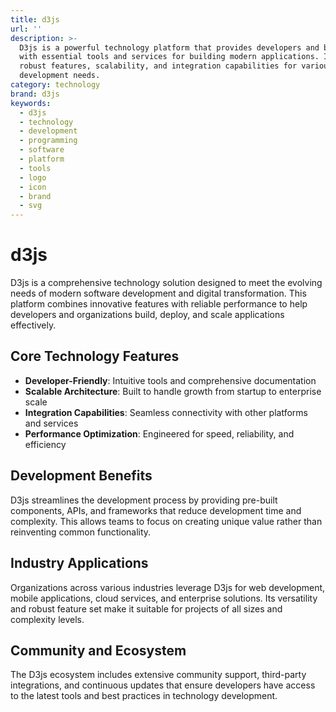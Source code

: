 ```yaml
---
title: d3js
url: ''
description: >-
  D3js is a powerful technology platform that provides developers and businesses
  with essential tools and services for building modern applications. It offers
  robust features, scalability, and integration capabilities for various
  development needs.
category: technology
brand: d3js
keywords:
  - d3js
  - technology
  - development
  - programming
  - software
  - platform
  - tools
  - logo
  - icon
  - brand
  - svg
---
```


# d3js

D3js is a comprehensive technology solution designed to meet the evolving needs of modern software development and digital transformation. This platform combines innovative features with reliable performance to help developers and organizations build, deploy, and scale applications effectively.

## Core Technology Features

- **Developer-Friendly**: Intuitive tools and comprehensive documentation
- **Scalable Architecture**: Built to handle growth from startup to enterprise scale
- **Integration Capabilities**: Seamless connectivity with other platforms and services
- **Performance Optimization**: Engineered for speed, reliability, and efficiency

## Development Benefits

D3js streamlines the development process by providing pre-built components, APIs, and frameworks that reduce development time and complexity. This allows teams to focus on creating unique value rather than reinventing common functionality.

## Industry Applications

Organizations across various industries leverage D3js for web development, mobile applications, cloud services, and enterprise solutions. Its versatility and robust feature set make it suitable for projects of all sizes and complexity levels.

## Community and Ecosystem

The D3js ecosystem includes extensive community support, third-party integrations, and continuous updates that ensure developers have access to the latest tools and best practices in technology development.
